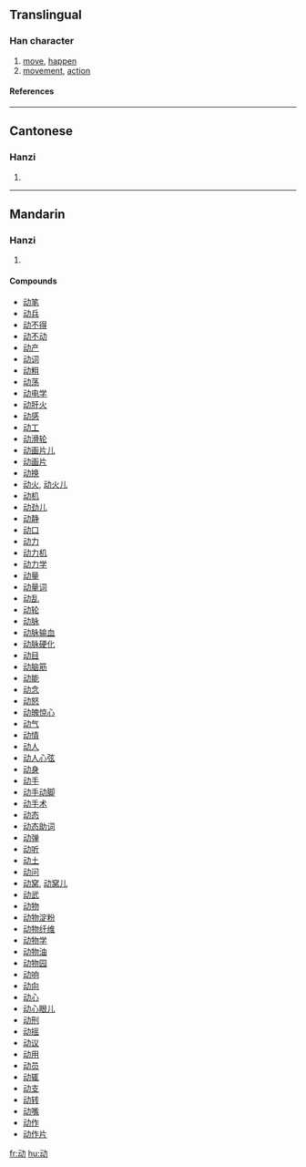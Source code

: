 {{see|動}}

==Translingual==
===Han character===
{{Han char|rn=19|rad=力|as=04|sn=6|four=|canj=一戈大尸 (MIKS)}}
# [[move]], [[happen]]
# [[movement]], [[action]]
====References====
{{Han ref|kx=0146.241|hdz=10367.020|uh=52A8|ud=21160}}
----
==Cantonese==
===Hanzi===
{{yue-hanzi|jyut=|y=dung6}}
# {{defn|Cantonese}}
----
==Mandarin==
===Hanzi===
{{cmn-hanzi|tra=動|pin=[[dòng]] (dong4)|wg=tung<sup>4</sup>}}
# {{defn|Mandarin}}

====Compounds====
*[[动笔]]
*[[动兵]]
*[[动不得]]
*[[动不动]]
*[[动产]]
*[[动词]]
*[[动粗]]
*[[动荡]]
*[[动电学]]
*[[动肝火]]
*[[动感]]
*[[动工]]
*[[动滑轮]]
*[[动画片儿]]
*[[动画片]]
*[[动换]]
*[[动火]], [[动火儿]]
*[[动机]]
*[[动劲儿]]
*[[动静]]
*[[动口]]
*[[动力]]
*[[动力机]]
*[[动力学]]
*[[动量]]
*[[动量词]]
*[[动乱]]
*[[动轮]]
*[[动脉]]
*[[动脉输血]]
*[[动脉硬化]]
*[[动目]]
*[[动脑筋]]
*[[动能]]
*[[动念]]
*[[动怒]]
*[[动魄惊心]]
*[[动气]]
*[[动情]]
*[[动人]]
*[[动人心弦]]
*[[动身]]
*[[动手]]
*[[动手动脚]]
*[[动手术]]
*[[动态]]
*[[动态助词]]
*[[动弹]]
*[[动听]]
*[[动土]]
*[[动问]]
*[[动窝]], [[动窝儿]]
*[[动武]]
*[[动物]]
*[[动物淀粉]]
*[[动物纤维]]
*[[动物学]]
*[[动物油]]
*[[动物园]]
*[[动响]]
*[[动向]]
*[[动心]]
*[[动心眼儿]]
*[[动刑]]
*[[动摇]]
*[[动议]]
*[[动用]]
*[[动员]]
*[[动辄]]
*[[动支]]
*[[动转]]
*[[动嘴]]
*[[动作]]
*[[动作片]]




[[fr:动]]
[[hu:动]]